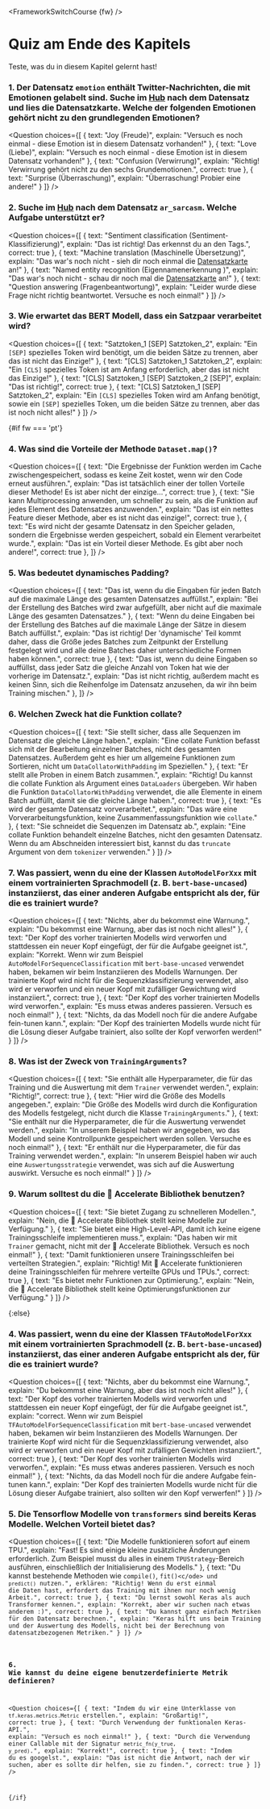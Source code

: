 <FrameworkSwitchCourse {fw} />

<!-- DISABLE-FRONTMATTER-SECTIONS -->

# Quiz am Ende des Kapitels

<CourseFloatingBanner
    chapter={3}
    classNames="absolute z-10 right-0 top-0"
/>

Teste, was du in diesem Kapitel gelernt hast!

### 1. Der Datensatz `emotion` enthält Twitter-Nachrichten, die mit Emotionen gelabelt sind. Suche im [Hub](https://huggingface.co/datasets) nach dem Datensatz und lies die Datensatzkarte. Welche der folgenden Emotionen gehört nicht zu den grundlegenden Emotionen?

<Question
	choices={[
		{
			text: "Joy (Freude)",
			explain: "Versuch es noch einmal - diese Emotion ist in diesem Datensatz vorhanden!"
		},
		{
			text: "Love (Liebe)",
			explain: "Versuch es noch einmal - diese Emotion ist in diesem Datensatz vorhanden!"
		},
		{
			text: "Confusion (Verwirrung)",
			explain: "Richtig! Verwirrung gehört nicht zu den sechs Grundemotionen.",
            correct: true
		},
        {
			text: "Surprise (Überraschung)",
			explain: "Überraschung! Probier eine andere!"
		}
	]}
/>

### 2. Suche im [Hub](https://huggingface.co/datasets) nach dem Datensatz `ar_sarcasm`. Welche Aufgabe unterstützt er?

<Question
	choices={[
		{
			text: "Sentiment classification (Sentiment-Klassifizierung)",
			explain: "Das ist richtig! Das erkennst du an den Tags.",
            correct: true
		},
		{
			text: "Machine translation (Maschinelle Übersetzung)",
			explain: "Das war's noch nicht - sieh dir noch einmal die <a href='https://huggingface.co/datasets/ar_sarcasm'>Datensatzkarte</a> an!"
		},
		{
			text: "Named entity recognition (Eigennamenerkennung )",
			explain: "Das war's noch nicht - schau dir noch mal die <a href='https://huggingface.co/datasets/ar_sarcasm'>Datensatzkarte</a> an!"
		},
        {
			text: "Question answering (Fragenbeantwortung)",
			explain: "Leider wurde diese Frage nicht richtig beantwortet. Versuche es noch einmal!"
		}
	]}
/>

### 3. Wie erwartet das BERT Modell, dass ein Satzpaar verarbeitet wird?

<Question
	choices={[
		{
			text: "Satztoken_1 [SEP] Satztoken_2",
			explain: "Ein <code>[SEP]</code> spezielles Token wird benötigt, um die beiden Sätze zu trennen, aber das ist nicht das Einzige!"
		},
		{
			text: "[CLS] Satztoken_1 Satztoken_2",
			explain: "Ein <code>[CLS]</code> spezielles Token ist am Anfang erforderlich, aber das ist nicht das Einzige!"
		},
		{
			text: "[CLS] Satztoken_1 [SEP] Satztoken_2 [SEP]",
			explain: "Das ist richtig!",
            correct: true
		},
        {
			text: "[CLS] Satztoken_1 [SEP] Satztoken_2",
			explain: "Ein <code>[CLS]</code> spezielles Token wird am Anfang benötigt, sowie ein <code>[SEP]</code> spezielles Token, um die beiden Sätze zu trennen, aber das ist noch nicht alles!"
		}
	]}
/>

{#if fw === 'pt'}
### 4. Was sind die Vorteile der Methode `Dataset.map()`?

<Question
	choices={[
		{
			text: "Die Ergebnisse der Funktion werden im Cache zwischengespeichert, sodass es keine Zeit kostet, wenn wir den Code erneut ausführen.",
			explain: "Das ist tatsächlich einer der tollen Vorteile dieser Methode! Es ist aber nicht der einzige...",
            correct: true
		},
		{
			text: "Sie kann Multiprocessing anwenden, um schneller zu sein, als die Funktion auf jedes Element des Datensatzes anzuwenden.",
			explain: "Das ist ein nettes Feature dieser Methode, aber es ist nicht das einzige!",
            correct: true
		},
		{
			text: "Es wird nicht der gesamte Datensatz in den Speicher geladen, sondern die Ergebnisse werden gespeichert, sobald ein Element verarbeitet wurde.",
			explain: "Das ist ein Vorteil dieser Methode. Es gibt aber noch andere!",
            correct: true
		},
	]}
/>

### 5. Was bedeutet dynamisches Padding?

<Question
	choices={[
		{
			text: "Das ist, wenn du die Eingaben für jeden Batch auf die maximale Länge des gesamten Datensatzes auffüllst.",
			explain: "Bei der Erstellung des Batches wird zwar aufgefüllt, aber nicht auf die maximale Länge des gesamten Datensatzes."
		},
		{
			text: "Wenn du deine Eingaben bei der Erstellung des Batches auf die maximale Länge der Sätze in diesem Batch auffüllst.",
			explain: "Das ist richtig! Der 'dynamische' Teil kommt daher, dass die Größe jedes Batches zum Zeitpunkt der Erstellung festgelegt wird und alle deine Batches daher unterschiedliche Formen haben können.",
            correct: true
		},
		{
			text: "Das ist, wenn du deine Eingaben so auffüllst, dass jeder Satz die gleiche Anzahl von Token hat wie der vorherige im Datensatz.",
			explain: "Das ist nicht richtig, außerdem macht es keinen Sinn, sich die Reihenfolge im Datensatz anzusehen, da wir ihn beim Training mischen."
		},
	]}
/>

### 6. Welchen Zweck hat die Funktion collate?

<Question
	choices={[
		{
			text: "Sie stellt sicher, dass alle Sequenzen im Datensatz die gleiche Länge haben.",
			explain: "Eine collate Funktion befasst sich mit der Bearbeitung einzelner Batches, nicht des gesamten Datensatzes. Außerdem geht es hier um allgemeine Funktionen zum Sortieren, nicht um <code>DataCollatorWithPadding</code> im Speziellen."
		},
		{
			text: "Er stellt alle Proben in einem Batch zusammen.",
			explain: "Richtig! Du kannst die collate Funktion als Argument eines <code>DataLoaders</code> übergeben. Wir haben die Funktion <code>DataCollatorWithPadding</code> verwendet, die alle Elemente in einem Batch auffüllt, damit sie die gleiche Länge haben.",
            correct: true
		},
		{
			text: "Es wird der gesamte Datensatz vorverarbeitet.",
			explain: "Das wäre eine Vorverarbeitungsfunktion, keine Zusammenfassungsfunktion wie <code>collate</code>."
		},
        {
			text: "Sie schneidet die Sequenzen im Datensatz ab.",
			explain: "Eine collate Funktion behandelt einzelne Batches, nicht den gesamten Datensatz. Wenn du am Abschneiden interessiert bist, kannst du das <code>truncate</code> Argument von dem <code>tokenizer</code> verwenden."
		}
	]}
/>

### 7. Was passiert, wenn du eine der Klassen `AutoModelForXxx` mit einem vortrainierten Sprachmodell (z. B. `bert-base-uncased`) instanziierst, das einer anderen Aufgabe entspricht als der, für die es trainiert wurde?

<Question
	choices={[
		{
			text: "Nichts, aber du bekommst eine Warnung.",
			explain: "Du bekommst eine Warnung, aber das ist noch nicht alles!"
		},
		{
			text: "Der Kopf des vorher trainierten Modells wird verworfen und stattdessen ein neuer Kopf eingefügt, der für die Aufgabe geeignet ist.",
			explain: "Korrekt. Wenn wir zum Beispiel <code>AutoModelForSequenceClassification</code> mit <code>bert-base-uncased</code> verwendet haben, bekamen wir beim Instanziieren des Modells Warnungen. Der trainierte Kopf wird nicht für die Sequenzklassifizierung verwendet, also wird er verworfen und ein neuer Kopf mit zufälliger Gewichtung wird instanziiert.",
            correct: true
		},
		{
			text: "Der Kopf des vorher trainierten Modells wird verworfen.",
			explain: "Es muss etwas anderes passieren. Versuch es noch einmal!"
		},
        {
			text: "Nichts, da das Modell noch für die andere Aufgabe fein-tunen kann.",
			explain: "Der Kopf des trainierten Modells wurde nicht für die Lösung dieser Aufgabe trainiert, also sollte der Kopf verworfen werden!"
		}
	]}
/>

### 8. Was ist der Zweck von `TrainingArguments`?

<Question
	choices={[
		{
			text: "Sie enthält alle Hyperparameter, die für das Training und die Auswertung mit dem <code>Trainer</code> verwendet werden.",
			explain: "Richtig!",
            correct: true
		},
		{
			text: "Hier wird die Größe des Modells angegeben.",
			explain: "Die Größe des Modells wird durch die Konfiguration des Modells festgelegt, nicht durch die Klasse <code>TrainingArguments</code>."
		},
		{
			text: "Sie enthält nur die Hyperparameter, die für die Auswertung verwendet werden.",
			explain: "In unserem Beispiel haben wir angegeben, wo das Modell und seine Kontrollpunkte gespeichert werden sollen. Versuche es noch einmal!"
		},
        {
			text: "Er enthält nur die Hyperparameter, die für das Training verwendet werden.",
			explain: "In unserem Beispiel haben wir auch eine <code>Auswertungsstrategie</code> verwendet, was sich auf die Auswertung auswirkt. Versuche es noch einmal!"
		}
	]}
/>

### 9. Warum solltest du die 🤗 Accelerate Bibliothek benutzen?

<Question
	choices={[
		{
			text: "Sie bietet Zugang zu schnelleren Modellen.",
			explain: "Nein, die 🤗 Accelerate Bibliothek stellt keine Modelle zur Verfügung."
		},
		{
			text: "Sie bietet eine High-Level-API, damit ich keine eigene Trainingsschleife implementieren muss.",
			explain: "Das haben wir mit <code>Trainer</code> gemacht, nicht mit der 🤗 Accelerate Bibliothek. Versuch es noch einmal!"
		},
		{
			text: "Damit funktionieren unsere Trainingsschleifen bei verteilten Strategien.",
			explain: "Richtig! Mit 🤗 Accelerate funktionieren deine Trainingsschleifen für mehrere verteilte GPUs und TPUs.",
            correct: true
		},
        {
			text: "Es bietet mehr Funktionen zur Optimierung.",
			explain: "Nein, die 🤗 Accelerate Bibliothek stellt keine Optimierungsfunktionen zur Verfügung."
		}
	]}
/>

{:else}
### 4. Was passiert, wenn du eine der Klassen `TFAutoModelForXxx` mit einem vortrainierten Sprachmodell (z. B. `bert-base-uncased`) instanziierst, das einer anderen Aufgabe entspricht als der, für die es trainiert wurde?

<Question
	choices={[
		{
			text: "Nichts, aber du bekommst eine Warnung.",
			explain: "Du bekommst eine Warnung, aber das ist noch nicht alles!"
		},
		{
			text: "Der Kopf des vorher trainierten Modells wird verworfen und stattdessen ein neuer Kopf eingefügt, der für die Aufgabe geeignet ist.",
			explain: "correct. Wenn wir zum Beispiel <code>TFAutoModelForSequenceClassification</code> mit <code>bert-base-uncased</code> verwendet haben, bekamen wir beim Instanziieren des Modells Warnungen. Der trainierte Kopf wird nicht für die Sequenzklassifizierung verwendet, also wird er verworfen und ein neuer Kopf mit zufälligen Gewichten instanziiert.",
            correct: true
		},
		{
			text: "Der Kopf des vorher trainierten Modells wird verworfen.",
			explain: "Es muss etwas anderes passieren. Versuch es noch einmal!"
		},
        {
			text: "Nichts, da das Modell noch für die andere Aufgabe fein-tunen kann.",
			explain: "Der Kopf des trainierten Modells wurde nicht für die Lösung dieser Aufgabe trainiert, also sollten wir den Kopf verwerfen!"
		}
	]}
/>

### 5. Die Tensorflow Modelle von `transformers` sind bereits Keras Modelle. Welchen Vorteil bietet das?

<Question
	choices={[
		{
			text: "Die Modelle funktionieren sofort auf einem TPU.",
			explain: "Fast! Es sind einige kleine zusätzliche Änderungen erforderlich. Zum Beispiel musst du alles in einem <code>TPUStrategy</code>-Bereich ausführen, einschließlich der Initialisierung des Modells."
		},
		{
			text: "Du kannst bestehende Methoden wie <code>compile()</code>, <code>fit()<c/ode> und <code>predict()</code> nutzen.",
			erklären: "Richtig! Wenn du erst einmal die Daten hast, erfordert das Training mit ihnen nur noch wenig Arbeit.",
            correct: true
		},
		{
			text: "Du lernst sowohl Keras als auch Transformer kennen.",
			explain: "Korrekt, aber wir suchen nach etwas anderem :)",
			correct: true
		},
        {
			text: "Du kannst ganz einfach Metriken für den Datensatz berechnen.",
			explain: "Keras hilft uns beim Training und der Auswertung des Modells, nicht bei der Berechnung von datensatzbezogenen Metriken."
		}
	]}
/>

### 6. Wie kannst du deine eigene benutzerdefinierte Metrik definieren?

<Question
	choices={[
		{
			text: "Indem du wir eine Unterklasse von <code>tf.keras.metrics.Metric</code> erstellen.",
			explain: "Großartig!",
			correct: true
		},
		{
			text: "Durch Verwendung der funktionalen Keras-API.",
			explain: "Versuch es noch einmal!"
		},
		{
			text: "Durch die Verwendung einer Callable mit der Signatur <code>metric_fn(y_true, y_pred)</code>.",
			explain: "Korrekt!",
			correct: true
		},
        {
			text: "Indem du es googelst.",
			explain: "Das ist nicht die Antwort, nach der wir suchen, aber es sollte dir helfen, sie zu finden.",
			correct: true
		}
	]}
/>

{/if}
